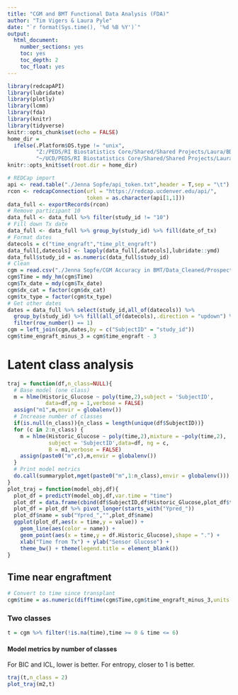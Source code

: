```yaml
---
title: "CGM and BMT Functional Data Analysis (FDA)"
author: "Tim Vigers & Laura Pyle"
date: "`r format(Sys.time(), '%d %B %Y')`"
output:
  html_document:
    number_sections: yes
    toc: yes
    toc_depth: 2
    toc_float: yes
---
```


```r
library(redcapAPI)
library(lubridate)
library(plotly)
library(lcmm)
library(fda)
library(knitr)
library(tidyverse)
knitr::opts_chunk$set(echo = FALSE)
home_dir = 
  ifelse(.Platform$OS.type != "unix",
         "Z:/PEDS/RI Biostatistics Core/Shared/Shared Projects/Laura/BDC/Projects/Jenna Sopfe/",
         "~/UCD/PEDS/RI Biostatistics Core/Shared/Shared Projects/Laura/BDC/Projects/")
knitr::opts_knit$set(root.dir = home_dir)
```

```r
# REDCap import
api <- read.table("./Jenna Sopfe/api_token.txt",header = T,sep = "\t")
rcon <- redcapConnection(url = "https://redcap.ucdenver.edu/api/",
                         token = as.character(api[1,1]))
data_full <- exportRecords(rcon)
# Remove participant 10
data_full <- data_full %>% filter(study_id != "10")
# Fill down Tx date
data_full <- data_full %>% group_by(study_id) %>% fill(date_of_tx)
# Format dates
datecols = c("time_engraft","time_plt_engraft")
data_full[,datecols] <- lapply(data_full[,datecols],lubridate::ymd)
data_full$study_id = as.numeric(data_full$study_id)
# Clean
cgm = read.csv("./Jenna Sopfe/CGM Accuracy in BMT/Data_Cleaned/Prospective HSCT CGM Data Updated 6.24.19 FULL DATA SET.csv",na.strings = "")
cgm$Time = mdy_hm(cgm$Time)
cgm$Tx_date = mdy(cgm$Tx_date)
cgm$dx_cat = factor(cgm$dx_cat)
cgm$tx_type = factor(cgm$tx_type)
# Get other dates
dates = data_full %>% select(study_id,all_of(datecols)) %>% 
  group_by(study_id) %>% fill(all_of(datecols),.direction = "updown") %>%
  filter(row_number() == 1)
cgm = left_join(cgm,dates,by = c("SubjectID" = "study_id"))
cgm$time_engraft_minus_3 = cgm$time_engraft - 3
```

# Latent class analysis

```r
traj = function(df,n_class=NULL){
  # Base model (one class)
  m = hlme(Historic_Glucose ~ poly(time,2),subject = 'SubjectID',
            data=df,ng = 1,verbose = FALSE)
  assign("m1",m,envir = globalenv())
  # Increase number of classes
  if(is.null(n_class)){n_class = length(unique(df$SubjectID))}
  for (c in 2:n_class) {
    m = hlme(Historic_Glucose ~ poly(time,2),mixture = ~poly(time,2),
             subject = 'SubjectID',data=df, ng = c,
             B = m1,verbose = FALSE)
    assign(paste0("m",c),m,envir = globalenv())
  }
  # Print model metrics
  do.call(summaryplot,mget(paste0("m",1:n_class),envir = globalenv()))
}
plot_traj = function(model_obj,df){
  plot_df = predictY(model_obj,df,var.time = "time")
  plot_df = data.frame(cbind(df$SubjectID,df$Historic_Glucose,plot_df$times,plot_df$pred))
  plot_df = plot_df %>% pivot_longer(starts_with("Ypred_"))
  plot_df$name = sub("Ypred_","",plot_df$name)
  ggplot(plot_df,aes(x = time,y = value)) + 
    geom_line(aes(color = name)) + 
    geom_point(aes(x = time,y = df.Historic_Glucose),shape = ".") + 
    xlab("Time from Tx") + ylab("Sensor Glucose") +
    theme_bw() + theme(legend.title = element_blank())
}
```

## Time near engraftment

```r
# Convert to time since transplant
cgm$time = as.numeric(difftime(cgm$Time,cgm$time_engraft_minus_3,units = "days"))
```

### Two classes

```r
t = cgm %>% filter(!is.na(time),time >= 0 & time <= 6)
```

#### Model metrics by number of classes

For BIC and ICL, lower is better. For entropy, closer to 1 is better.

```r
traj(t,n_class = 2)
plot_traj(m2,t)
```
